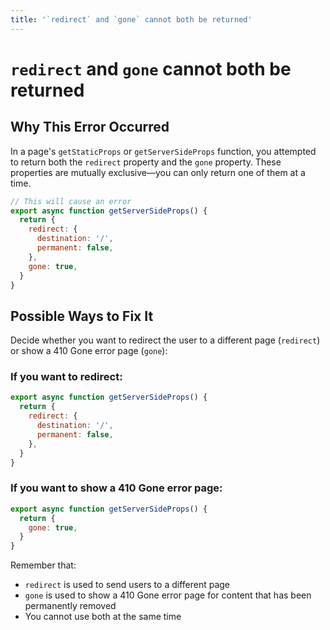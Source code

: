 ```yaml
---
title: '`redirect` and `gone` cannot both be returned'
---
```


# `redirect` and `gone` cannot both be returned

## Why This Error Occurred

In a page's `getStaticProps` or `getServerSideProps` function, you attempted to return both the `redirect` property and the `gone` property. These properties are mutually exclusive—you can only return one of them at a time.

```js
// This will cause an error
export async function getServerSideProps() {
  return {
    redirect: {
      destination: '/',
      permanent: false,
    },
    gone: true,
  }
}
```

## Possible Ways to Fix It

Decide whether you want to redirect the user to a different page (`redirect`) or show a 410 Gone error page (`gone`):

### If you want to redirect:

```js
export async function getServerSideProps() {
  return {
    redirect: {
      destination: '/',
      permanent: false,
    },
  }
}
```

### If you want to show a 410 Gone error page:

```js
export async function getServerSideProps() {
  return {
    gone: true,
  }
}
```

Remember that:

- `redirect` is used to send users to a different page
- `gone` is used to show a 410 Gone error page for content that has been permanently removed
- You cannot use both at the same time
